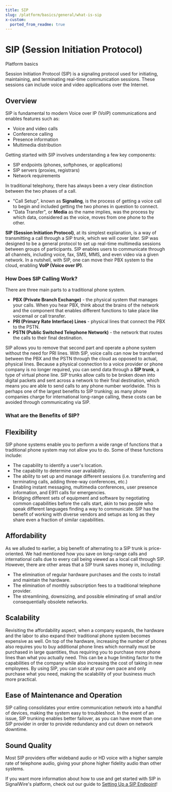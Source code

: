 ```yaml
---
title: SIP
slug: /platform/basics/general/what-is-sip
x-custom:
  ported_from_readme: true
---
```


# SIP (Session Initiation Protocol)

<Subtitle>Platform basics</Subtitle>

Session Initiation Protocol (SIP) is a signaling protocol used for initiating, maintaining, and terminating real-time communication sessions. 
These sessions can include voice and video applications over the Internet. 

## Overview

SIP is fundamental to modern Voice over IP (VoIP) communications and enables features such as:

- Voice and video calls
- Conference calling
- Presence information
- Multimedia distribution

Getting started with SIP involves understanding a few key components:
- SIP endpoints (phones, softphones, or applications)
- SIP servers (proxies, registrars)
- Network requirements

In traditional telephony, there has always been a very clear distinction between the two phases of a call. 

- "Call Setup", known as **Signaling**, is the process of getting a voice call to begin and included getting the two phones in question to connect.
- "Data Transfer", or **Media** as the name implies, was the process by which data, considered as the voice, moves from one phone to the other. 

**SIP (Session Initiation Protocol)**, at its simplest explanation, 
is a way of transmitting a call through a SIP trunk, which we will cover later. 
SIP was designed to be a general protocol to set up real-time multimedia sessions between groups of participants. 
SIP enables users to communicate through all channels, including voice, fax, SMS, MMS, and even video via a given network. 
In a nutshell, with SIP, one can move their PBX system to the cloud, enabling **VoIP (Voice over IP)**.

### How Does SIP Calling Work?

There are three main parts to a traditional phone system. 

- **PBX (Private Branch Exchange)** - the physical system that manages your calls. 
When you hear PBX, think about the brains of the network and the component that enables different functions to take place like voicemail or call transfer.
- **PRI (Primary Rate Interface) Lines** - physical lines that connect the PBX to the PSTN.
- **PSTN (Public Switched Telephone Network)** - the network that routes the calls to their final destination. 

SIP allows you to remove that second part and operate a phone system without the need for PRI lines.
With SIP, voice calls can now be transferred between the PBX and the PSTN through the cloud as opposed to actual, physical lines. 
Because a physical connection to a voice provider or phone company is no longer required, you can send data through a **SIP trunk**, a type of virtual phone line. 
SIP trunks allow calls to be broken down into digital packets and sent across a network to their final destination, which means you are able to send calls to any phone number worldwide. 
This is perhaps one of the largest benefits to SIP trunking; 
as many phone companies charge for international long-range calling, these costs can be avoided through communicating via SIP.

### What are the Benefits of SIP?

Flexibility
-----------

SIP phone systems enable you to perform a wide range of functions that a traditional phone system may not allow you to do. Some of these functions include:

- The capability to identify a user's location.
- The capability to determine user availability.
- The ability to set up and manage different sessions (i.e. transferring and terminating calls, adding three-way conferences, etc.)
- Enabling instant messaging, multimedia conferences, user presence information, and E911 calls for emergencies.
- Bridging different sets of equipment and software by negotiating common capabilities before the calls start, akin to two people who speak different languages finding a way to communicate. SIP has the benefit of working with diverse vendors and setups as long as they share even a fraction of similar capabilities.

Affordability
-------------

As we alluded to earlier, a big benefit of alternating to a SIP trunk is price-oriented. We had mentioned how you save on long-range calls and international calls due to every call being viewed as a local call through SIP. However, there are other areas that a SIP trunk saves money in, including:

- The elimination of regular hardware purchases and the costs to install and maintain the hardware.
- The elimination of monthly subscription fees to a traditional telephone provider.
- The streamlining, downsizing, and possible eliminating of small and/or consequentially obsolete networks. 

Scalability
-----------

Revisiting the affordability aspect, when a company expands, the hardware and the labor to also expand their traditional phone system becomes expensive as well. On top of the hardware, increasing the number of phones also requires you to buy additional phone lines which normally must be purchased in large quantities, thus requiring you to purchase more phone lines than what you actually need. This can be a huge limiting factor to the capabilities of the company while also increasing the cost of taking in new employees. By using SIP, you can scale at your own pace and only purchase what you need, making the scalability of your business much more practical.

Ease of Maintenance and Operation
---------------------------------

SIP calling consolidates your entire communication network into a handful of devices, making the system easy to troubleshoot. In the event of an issue, SIP trunking enables better failover, as you can have more than one SIP provider in order to provide redundancy and cut down on network downtime.

Sound Quality
-------------

Most SIP providers offer wideband audio or HD voice with a higher sample rate of telephone audio, giving your phone higher fidelity audio than other systems.

If you want more information about how to use and get started with SIP in SignalWire's platform, check out our guide to
[Setting Up a SIP Endpoint](/voice/sip/get-started)!
